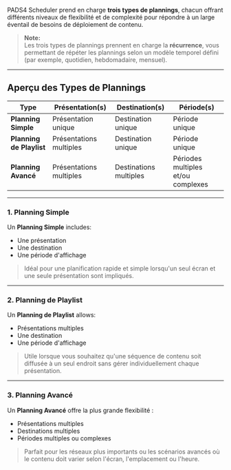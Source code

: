 PADS4 Scheduler prend en charge **trois types de plannings**, chacun offrant différents niveaux de flexibilité et de complexité pour répondre à un large éventail de besoins de déploiement de contenu.

> **Note:**\
> Les trois types de plannings prennent en charge la **récurrence**, vous permettant de répéter les plannings selon un modèle temporel défini (par exemple, quotidien, hebdomadaire, mensuel).

***

## Aperçu des Types de Plannings

| **Type**                 | **Présentation(s)**     | **Destination(s)**     | **Période(s)**                     |
| ------------------------ | ----------------------- | ---------------------- | ---------------------------------- |
| **Planning Simple**      | Présentation unique     | Destination unique     | Période unique                     |
| **Planning de Playlist** | Présentations multiples | Destination unique     | Période unique                     |
| **Planning Avancé**      | Présentations multiples | Destinations multiples | Périodes multiples et/ou complexes |

***

### **1. Planning Simple**

Un **Planning Simple** includes:

* Une présentation
* Une destination
* Une période d'affichage

> Idéal pour une planification rapide et simple lorsqu'un seul écran et une seule présentation sont impliqués.

***

### **2. Planning de Playlist**

Un **Planning de Playlist** allows:

* Présentations multiples
* Une destination
* Une période d'affichage

> Utile lorsque vous souhaitez qu'une séquence de contenu soit diffusée à un seul endroit sans gérer individuellement chaque présentation.

***

### **3. Planning Avancé**

Un **Planning Avancé** offre la plus grande flexibilité :

* Présentations multiples
* Destinations multiples
* Périodes multiples ou complexes

> Parfait pour les réseaux plus importants ou les scénarios avancés où le contenu doit varier selon l'écran, l'emplacement ou l'heure.
